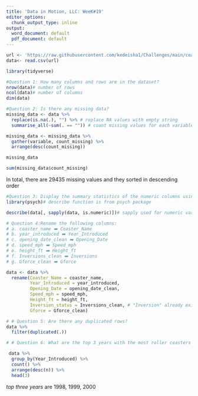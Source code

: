 ```yaml
---
title: 'Data in Motion, LLC: WeeK#19'
editor_options:
  chunk_output_type: inline
output:
  word_document: default
  pdf_document: default
---
```


```r
url <- 'https://raw.githubusercontent.com/kedeisha1/Challenges/main/coaster_db.csv'
data<- read.csv(url)
```

```r
library(tidyverse)

#Question 1: How many columns and rows are in the dataset?
nrow(data)# number of rows 
ncol(data)# number of columns 
dim(data)
```


```r
#Question 2: Is there any missing data?
missing_data <- data %>%
  replace(is.na(.), "") %>% # replace NA values with empty string
  summarise_all(~sum(. == "")) # count missing values for each variable

missing_data <- missing_data %>%
  gather(variable, count_missing) %>%
  arrange(desc(count_missing))

missing_data

sum(missing_data$count_missing)

```
In total, there are 29435 missing values and they sorted in descending order 

```r
#Question 3: Display the summary statistics of the numeric columns using the describe method.
library(psych)# describe function is from psych package

describe(data[, sapply(data, is.numeric)])# sapply used for numeric variabels 

```


```r
# Question 4:Rename the following columns:
# a. coaster_name ➡️ Coaster_Name
# b. year_introduced ➡️ Year_Introduced
# c. opening_date_clean ➡️ Opening_Date
# d. speed_mph ➡️ Speed_mph
# e. height_ft ➡️ Height_ft
# f. Inversions_clean ➡️ Inversions
# g. Gforce_clean ➡️ Gforce

data <- data %>% 
  rename(Coaster_Name = coaster_name, 
         Year_Introduced = year_introduced, 
         Opening_Date = opening_date_clean, 
         Speed_mph = speed_mph, 
         Height_ft = height_ft, 
         Inversion_status = Inversions_clean, # "Inversion" already existed in the dataframe, thus, it renamed as "Inversion_status"
         Gforce = Gforce_clean)
```


```r
# # Question 5: Are there any duplicated rows?
data %>% 
  filter(duplicated(.))
```

```r
# # Question 6: What are the top 3 years with the most roller coasters introduced?

 data %>% 
  group_by(Year_Introduced) %>% 
  count() %>% 
  arrange(desc(n)) %>% 
  head(3)
```

*top three years* are 1998, 1999, 2000


